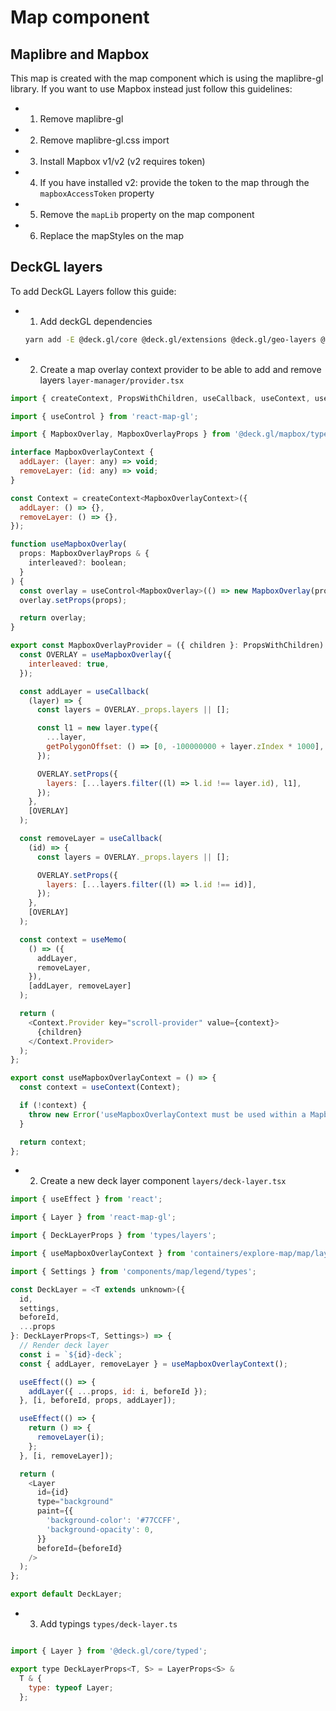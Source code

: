 
# Map component

<MapImplementation />

## Maplibre and Mapbox

This map is created with the map component which is using the maplibre-gl library. If you want to use Mapbox instead just follow this guidelines:

* 1) Remove maplibre-gl
* 2) Remove maplibre-gl.css import
* 3) Install Mapbox v1/v2 (v2 requires token)
* 4) If you have installed v2: provide the token to the map through the `mapboxAccessToken` property
* 5) Remove the `mapLib` property on the map component
* 6) Replace the mapStyles on the map

## DeckGL layers

To add DeckGL Layers follow this guide:

* 1) Add deckGL dependencies
  ```bash
  yarn add -E @deck.gl/core @deck.gl/extensions @deck.gl/geo-layers @deck.gl/layers @deck.gl/mapbox @deck.gl/mesh-layers
  ```

* 2) Create a map overlay context provider to be able to add and remove layers `layer-manager/provider.tsx`

```javascript
import { createContext, PropsWithChildren, useCallback, useContext, useMemo } from 'react';

import { useControl } from 'react-map-gl';

import { MapboxOverlay, MapboxOverlayProps } from '@deck.gl/mapbox/typed';

interface MapboxOverlayContext {
  addLayer: (layer: any) => void;
  removeLayer: (id: any) => void;
}

const Context = createContext<MapboxOverlayContext>({
  addLayer: () => {},
  removeLayer: () => {},
});

function useMapboxOverlay(
  props: MapboxOverlayProps & {
    interleaved?: boolean;
  }
) {
  const overlay = useControl<MapboxOverlay>(() => new MapboxOverlay(props));
  overlay.setProps(props);

  return overlay;
}

export const MapboxOverlayProvider = ({ children }: PropsWithChildren) => {
  const OVERLAY = useMapboxOverlay({
    interleaved: true,
  });

  const addLayer = useCallback(
    (layer) => {
      const layers = OVERLAY._props.layers || [];

      const l1 = new layer.type({
        ...layer,
        getPolygonOffset: () => [0, -100000000 + layer.zIndex * 1000],
      });

      OVERLAY.setProps({
        layers: [...layers.filter((l) => l.id !== layer.id), l1],
      });
    },
    [OVERLAY]
  );

  const removeLayer = useCallback(
    (id) => {
      const layers = OVERLAY._props.layers || [];

      OVERLAY.setProps({
        layers: [...layers.filter((l) => l.id !== id)],
      });
    },
    [OVERLAY]
  );

  const context = useMemo(
    () => ({
      addLayer,
      removeLayer,
    }),
    [addLayer, removeLayer]
  );

  return (
    <Context.Provider key="scroll-provider" value={context}>
      {children}
    </Context.Provider>
  );
};

export const useMapboxOverlayContext = () => {
  const context = useContext(Context);

  if (!context) {
    throw new Error('useMapboxOverlayContext must be used within a MapboxOverlayProvider');
  }

  return context;
};

```

* 2) Create a new deck layer component `layers/deck-layer.tsx`

```javascript
import { useEffect } from 'react';

import { Layer } from 'react-map-gl';

import { DeckLayerProps } from 'types/layers';

import { useMapboxOverlayContext } from 'containers/explore-map/map/layer-manager/provider';

import { Settings } from 'components/map/legend/types';

const DeckLayer = <T extends unknown>({
  id,
  settings,
  beforeId,
  ...props
}: DeckLayerProps<T, Settings>) => {
  // Render deck layer
  const i = `${id}-deck`;
  const { addLayer, removeLayer } = useMapboxOverlayContext();

  useEffect(() => {
    addLayer({ ...props, id: i, beforeId });
  }, [i, beforeId, props, addLayer]);

  useEffect(() => {
    return () => {
      removeLayer(i);
    };
  }, [i, removeLayer]);

  return (
    <Layer
      id={id}
      type="background"
      paint={{
        'background-color': '#77CCFF',
        'background-opacity': 0,
      }}
      beforeId={beforeId}
    />
  );
};

export default DeckLayer;

```

* 3) Add typings `types/deck-layer.ts`


```javascript

import { Layer } from '@deck.gl/core/typed';

export type DeckLayerProps<T, S> = LayerProps<S> &
  T & {
    type: typeof Layer;
  };

```
